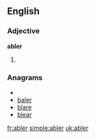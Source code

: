 ==English==

===Adjective===
'''abler'''

# {{comparative of|[[able]]}}

===Anagrams===
* {{alphagram|abelr}}
* [[baler#English|baler]]
* [[blare#English|blare]]
* [[blear#English|blear]]


[[fr:abler]]
[[simple:abler]]
[[uk:abler]]